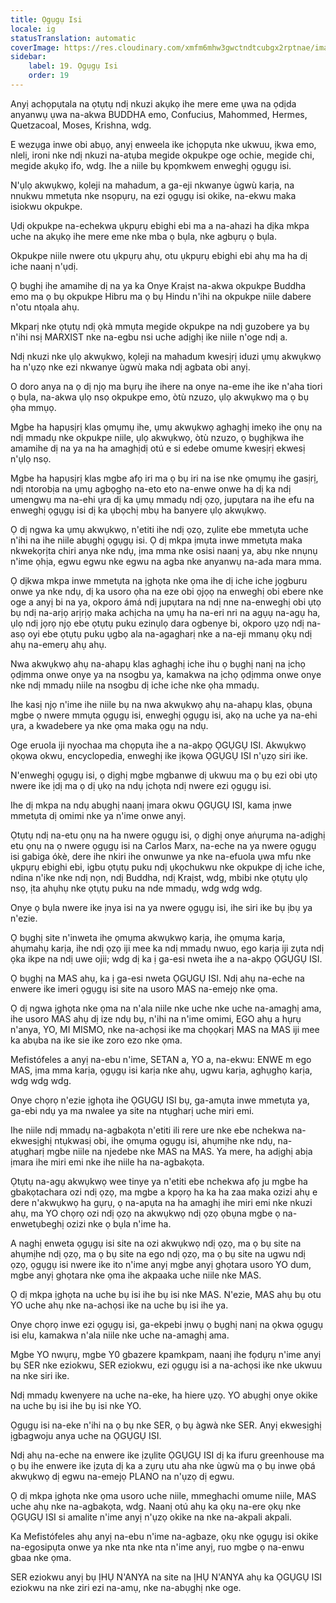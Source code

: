 ```yaml
---
title: Ọgụgụ Isi
locale: ig
statusTranslation: automatic
coverImage: https://res.cloudinary.com/xmfm6mhw3gwctndtcubgx2rptnae/image/upload/v1740337243/small_cover_educacion_fundamental_a051170f1c.webp
sidebar:
    label: 19. Ọgụgụ Isi
    order: 19
---
```

Anyị achọpụtala na ọtụtụ ndị nkuzi akụkọ ihe mere eme ụwa na ọdịda anyanwụ ụwa na-akwa BUDDHA emo, Confucius, Mahommed, Hermes, Quetzacoal, Moses, Krishna, wdg.

E wezụga inwe obi abụọ, anyị enweela ike ịchọpụta nke ukwuu, ịkwa emo, nlelị, ironi nke ndị nkuzi na-atụba megide okpukpe oge ochie, megide chi, megide akụkọ ifo, wdg. Ihe a niile bụ kpọmkwem enweghị ọgụgụ isi.

N'ụlọ akwụkwọ, kọleji na mahadum, a ga-eji nkwanye ùgwù karịa, na nnukwu mmetụta nke nsọpụrụ, na ezi ọgụgụ isi okike, na-ekwu maka isiokwu okpukpe.

Ụdị okpukpe na-echekwa ụkpụrụ ebighi ebi ma a na-ahazi ha dịka mkpa uche na akụkọ ihe mere eme nke mba ọ bụla, nke agbụrụ ọ bụla.

Okpukpe niile nwere otu ụkpụrụ ahụ, otu ụkpụrụ ebighi ebi ahụ ma ha dị iche naanị n'ụdị.

Ọ bụghị ihe amamihe dị na ya ka Onye Kraịst na-akwa okpukpe Buddha emo ma ọ bụ okpukpe Hibru ma ọ bụ Hindu n'ihi na okpukpe niile dabere n'otu ntọala ahụ.

Mkparị nke ọtụtụ ndị ọkà mmụta megide okpukpe na ndị guzobere ya bụ n'ihi nsị MARXIST nke na-egbu nsi uche adịghị ike niile n'oge ndị a.

Ndị nkuzi nke ụlọ akwụkwọ, kọleji na mahadum kwesịrị iduzi ụmụ akwụkwọ ha n'ụzọ nke ezi nkwanye ùgwù maka ndị agbata obi anyị.

O doro anya na ọ dị njọ ma bụrụ ihe ihere na onye na-eme ihe ike n'aha tiori ọ bụla, na-akwa ụlọ nsọ okpukpe emo, òtù nzuzo, ụlọ akwụkwọ ma ọ bụ ọha mmụọ.

Mgbe ha hapụsịrị klas ọmụmụ ihe, ụmụ akwụkwọ aghaghị imekọ ihe ọnụ na ndị mmadụ nke okpukpe niile, ụlọ akwụkwọ, òtù nzuzo, ọ bụghịkwa ihe amamihe dị na ya na ha amaghịdị otú e si edebe omume kwesịrị ekwesị n'ụlọ nsọ.

Mgbe ha hapụsịrị klas mgbe afọ iri ma ọ bụ iri na ise nke ọmụmụ ihe gasịrị, ndị ntorobịa na ụmụ agbọghọ na-eto eto na-enwe onwe ha dị ka ndị umengwụ ma na-ehi ụra dị ka ụmụ mmadụ ndị ọzọ, jupụtara na ihe efu na enweghị ọgụgụ isi dị ka ụbọchị mbụ ha banyere ụlọ akwụkwọ.

Ọ dị ngwa ka ụmụ akwụkwọ, n'etiti ihe ndị ọzọ, zụlite ebe mmetụta uche n'ihi na ihe niile abụghị ọgụgụ isi. Ọ dị mkpa ịmụta inwe mmetụta maka nkwekọrịta chiri anya nke ndụ, ịma mma nke osisi naanị ya, abụ nke nnụnụ n'ime ọhịa, egwu egwu nke egwu na agba nke anyanwụ na-ada mara mma.

Ọ dịkwa mkpa inwe mmetụta na ịghọta nke ọma ihe dị iche iche jọgburu onwe ya nke ndụ, dị ka usoro ọha na eze obi ọjọọ na enweghị obi ebere nke oge a anyị bi na ya, okporo ámá ndị jupụtara na ndị nne na-enweghị obi ụtọ bụ ndị na-arịọ arịrịọ maka achịcha na ụmụ ha na-eri nri na agụụ na-agụ ha, ụlọ ndị jọrọ njọ ebe ọtụtụ puku ezinụlọ dara ogbenye bi, okporo ụzọ ndị na-asọ oyi ebe ọtụtụ puku ụgbọ ala na-agagharị nke a na-eji mmanụ ọkụ ndị ahụ na-emerụ ahụ ahụ.

Nwa akwụkwọ ahụ na-ahapụ klas aghaghị iche ihu ọ bụghị nanị na ịchọ ọdịmma onwe onye ya na nsogbu ya, kamakwa na ịchọ ọdịmma onwe onye nke ndị mmadụ niile na nsogbu dị iche iche nke ọha mmadụ.

Ihe kasị njọ n'ime ihe niile bụ na nwa akwụkwọ ahụ na-ahapụ klas, ọbụna mgbe ọ nwere mmụta ọgụgụ isi, enweghị ọgụgụ isi, akọ na uche ya na-ehi ụra, a kwadebere ya nke ọma maka ọgụ na ndụ.

Oge eruola iji nyochaa ma chọpụta ihe a na-akpọ ỌGỤGỤ ISI. Akwụkwọ ọkọwa okwu, encyclopedia, enweghị ike ịkọwa ỌGỤGỤ ISI n'ụzọ siri ike.

N'enweghị ọgụgụ isi, ọ dịghị mgbe mgbanwe dị ukwuu ma ọ bụ ezi obi ụtọ nwere ike ịdị ma ọ dị ụkọ na ndụ ịchọta ndị nwere ezi ọgụgụ isi.

Ihe dị mkpa na ndụ abụghị naanị ịmara okwu ỌGỤGỤ ISI, kama ịnwe mmetụta dị omimi nke ya n'ime onwe anyị.

Ọtụtụ ndị na-etu ọnụ na ha nwere ọgụgụ isi, ọ dịghị onye aṅụrụma na-adịghị etu ọnụ na ọ nwere ọgụgụ isi na Carlos Marx, na-eche na ya nwere ọgụgụ isi gabiga ókè, dere ihe nkiri ihe onwunwe ya nke na-efuola ụwa mfu nke ụkpụrụ ebighi ebi, igbu ọtụtụ puku ndị ụkọchukwu nke okpukpe dị iche iche, ndina n'ike nke ndị nọn, ndị Buddha, ndị Kraịst, wdg, mbibi nke ọtụtụ ụlọ nsọ, ịta ahụhụ nke ọtụtụ puku na nde mmadụ, wdg wdg wdg.

Onye ọ bụla nwere ike ịnya isi na ya nwere ọgụgụ isi, ihe siri ike bụ ịbụ ya n'ezie.

Ọ bụghị site n'inweta ihe ọmụma akwụkwọ karịa, ihe ọmụma karịa, ahụmahụ karịa, ihe ndị ọzọ iji mee ka ndị mmadụ nwuo, ego karịa iji zụta ndị ọka ikpe na ndị uwe ojii; wdg dị ka ị ga-esi nweta ihe a na-akpọ ỌGỤGỤ ISI.

Ọ bụghị na MAS ahụ, ka ị ga-esi nweta ỌGỤGỤ ISI. Ndị ahụ na-eche na enwere ike imeri ọgụgụ isi site na usoro MAS na-emejọ nke ọma.

Ọ dị ngwa ịghọta nke ọma na n'ala niile nke uche nke uche na-amaghị ama, ihe usoro MAS ahụ dị ize ndụ bụ, n'ihi na n'ime omimi, EGO ahụ a hụrụ n'anya, YO, MI MISMO, nke na-achọsi ike ma chọọkarị MAS na MAS iji mee ka abụba na ike sie ike zoro ezo nke ọma.

Mefistófeles a anyị na-ebu n'ime, SETAN a, YO a, na-ekwu: ENWE m ego MAS, ịma mma karịa, ọgụgụ isi karịa nke ahụ, ugwu karịa, aghụghọ karịa, wdg wdg wdg.

Onye chọrọ n'ezie ịghọta ihe ỌGỤGỤ ISI bụ, ga-amụta inwe mmetụta ya, ga-ebi ndụ ya ma nwalee ya site na ntụgharị uche miri emi.

Ihe niile ndị mmadụ na-agbakọta n'etiti ili rere ure nke ebe nchekwa na-ekwesịghị ntụkwasị obi, ihe ọmụma ọgụgụ isi, ahụmịhe nke ndụ, na-atụgharị mgbe niile na njedebe nke MAS na MAS. Ya mere, ha adịghị abịa ịmara ihe miri emi nke ihe niile ha na-agbakọta.

Ọtụtụ na-agụ akwụkwọ wee tinye ya n'etiti ebe nchekwa afọ ju mgbe ha gbakọtachara ozi ndị ọzọ, ma mgbe a kpọrọ ha ka ha zaa maka ozizi ahụ e dere n'akwụkwọ ha gụrụ, ọ na-apụta na ha amaghị ihe miri emi nke nkuzi ahụ, ma YO chọrọ ozi ndị ọzọ na akwụkwọ ndị ọzọ ọbụna mgbe ọ na-enwetụbeghị ozizi nke ọ bụla n'ime ha.

A naghị enweta ọgụgụ isi site na ozi akwụkwọ ndị ọzọ, ma ọ bụ site na ahụmịhe ndị ọzọ, ma ọ bụ site na ego ndị ọzọ, ma ọ bụ site na ugwu ndị ọzọ, ọgụgụ isi nwere ike ito n'ime anyị mgbe anyị ghọtara usoro YO dum, mgbe anyị ghọtara nke ọma ihe akpaaka uche niile nke MAS.

Ọ dị mkpa ịghọta na uche bụ isi ihe bụ isi nke MAS. N'ezie, MAS ahụ bụ otu YO uche ahụ nke na-achọsi ike na uche bụ isi ihe ya.

Onye chọrọ inwe ezi ọgụgụ isi, ga-ekpebi ịnwụ ọ bụghị nanị na ọkwa ọgụgụ isi elu, kamakwa n'ala niile nke uche na-amaghị ama.

Mgbe YO nwụrụ, mgbe Y0 gbazere kpamkpam, naanị ihe fọdụrụ n'ime anyị bụ SER nke eziokwu, SER eziokwu, ezi ọgụgụ isi a na-achọsi ike nke ukwuu na nke siri ike.

Ndị mmadụ kwenyere na uche na-eke, ha hiere ụzọ. YO abụghị onye okike na uche bụ isi ihe bụ isi nke YO.

Ọgụgụ isi na-eke n'ihi na ọ bụ nke SER, ọ bụ àgwà nke SER. Anyị ekwesịghị ịgbagwoju anya uche na ỌGỤGỤ ISI.

Ndị ahụ na-eche na enwere ike ịzụlite ỌGỤGỤ ISI dị ka ifuru greenhouse ma ọ bụ ihe enwere ike ịzụta dị ka a zụrụ utu aha nke ùgwù ma ọ bụ inwe ọbá akwụkwọ dị egwu na-emejọ PLANO na n'ụzọ dị egwu.

Ọ dị mkpa ịghọta nke ọma usoro uche niile, mmeghachi omume niile, MAS uche ahụ nke na-agbakọta, wdg. Naanị otú ahụ ka ọkụ na-ere ọkụ nke ỌGỤGỤ ISI si amalite n'ime anyị n'ụzọ okike na nke na-akpali akpali.

Ka Mefistófeles ahụ anyị na-ebu n'ime na-agbaze, ọkụ nke ọgụgụ isi okike na-egosipụta onwe ya nke nta nke nta n'ime anyị, ruo mgbe ọ na-enwu gbaa nke ọma.

SER eziokwu anyị bụ ỊHỤ N'ANYA na site na ỊHỤ N'ANYA ahụ ka ỌGỤGỤ ISI eziokwu na nke ziri ezi na-amụ, nke na-abụghị nke oge.


